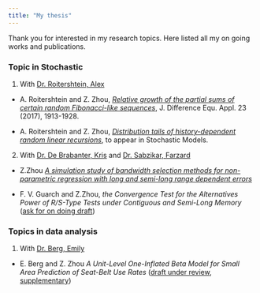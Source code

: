 ```yaml
---
title: "My thesis"
---
```


Thank you for interested in my research topics. Here listed all my on going works and publications.

### **Topic in Stochastic**
1. With [Dr. Roitershtein, Alex](https://people.tamu.edu/~roiterst/)

- A. Roitershtein and Z. Zhou, [*Relative growth of the partial sums of certain random Fibonacci-like sequences*](https://doi.org/10.1080/10236198.2017.1378353), J. Difference Equ. Appl. 23 (2017), 1913-1928.

- A. Roitershtein and Z. Zhou, [*Distribution tails of history-dependent random linear recursions*](https://doi.org/10.1080/15326349.2021.2003712), to appear in Stochastic Models.

2. With [Dr. De Brabanter, Kris](https://www.stat.iastate.edu/people/kris-de-brabanter) and [Dr. Sabzikar, Farzard](https://www.stat.iastate.edu/people/farzad-sabzikar)

- Z.Zhou [*A simulation study of bandwidth selection methods for non-parametric regression with long and semi-long range dependent errors*](MSCC.pdf)

- F. V. Guarch and Z.Zhou, *the Convergence Test for the Alternatives Power of R/S-Type Tests under Contiguous and Semi-Long Memory* ([ask for on doing draft](mailto:zzhou@iastate.edu))

### **Topics in data analysis**
1. With [Dr. Berg, Emily](https://www.stat.iastate.edu/people/emily-berg)

- E. Berg and Z. Zhou *A Unit-Level One-Inflated Beta Model for Small Area Prediction of Seat-Belt Use Rates* ([draft under review](UnitBeta-paper.pdf),  [supplementary](UnitBeta-supplymentary.pdf))
